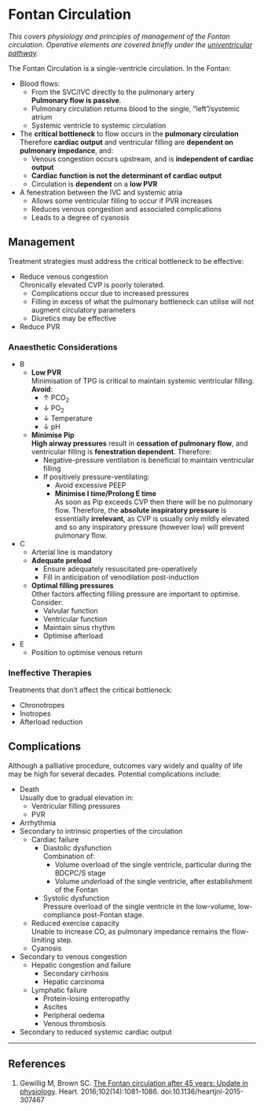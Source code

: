 # Fontan Circulation

*This covers physiology and principles of management of the Fontan circulation. Operative elements are covered briefly under the [univentricular pathway](/anaesthesia/paeds/univent.md).*

The Fontan Circulation is a single-ventricle circulation. In the Fontan:

* Blood flows:
	* From the SVC/IVC directly to the pulmonary artery  
	**Pulmonary flow is passive**.
	* Pulmonary circulation returns blood to the single, "left"/systemic atrium
	* Systemic ventricle to systemic circulation
* The **critical bottleneck** to flow occurs in the **pulmonary circulation**  
Therefore **cardiac output** and ventricular filling are **dependent on pulmonary impedance**, and:
	* Venous congestion occurs upstream, and is **independent of cardiac output**
	* **Cardiac function is not the determinant of cardiac output**  
	* Circulation is **dependent** on a **low PVR**
* A fenestration between the IVC and systemic atria
	* Allows some ventricular filling to occur if PVR increases
	* Reduces venous congestion and associated complications
	* Leads to a degree of cyanosis

## Management

Treatment strategies must address the critical bottleneck to be effective:

* Reduce venous congestion  
Chronically elevated CVP is poorly tolerated.
	* Complications occur due to increased pressures
	* Filling in excess of what the pulmonary bottleneck can utilise will not augment circulatory parameters
	* Diuretics may be effective
* Reduce PVR

### Anaesthetic Considerations

* B
	* **Low PVR**  
	Minimisation of TPG is critical to maintain systemic ventricular filling. **Avoid**:
		* ↑ PCO~2~
		* ↓ PO~2~
		* ↓ Temperature
		* ↓ pH
	* **Minimise Pip**  
	**High airway pressures** result in **cessation of pulmonary flow**, and ventricular filling is **fenestration dependent**. Therefore:
		* Negative-pressure ventilation is beneficial to maintain ventricular filling
		* If positively pressure-ventilating:
			* Avoid excessive PEEP
			* **Minimise I time/Prolong E time**  
			As soon as Pip exceeds CVP then there will be no pulmonary flow. Therefore, the **absolute inspiratory pressure** is essentially **irrelevant**, as CVP is usually only mildly elevated and so any inspiratory pressure (however low) will prevent pulmonary flow.
* C
	* Arterial line is mandatory
	* **Adequate preload**  
		* Ensure adequately resuscitated pre-operatively
		* Fill in anticipation of venodilation post-induction
	* **Optimal filling pressures**  
	Other factors affecting filling pressure are important to optimise. Consider:
		* Valvular function
		* Ventricular function
		* Maintain sinus rhythm
		* Optimise afterload
* E
	* Position to optimise venous return

### Ineffective Therapies

Treatments that don't affect the critical bottleneck:

* Chronotropes
* Inotropes
* Afterload reduction

## Complications

Although a palliative procedure, outcomes vary widely and quality of life may be high for several decades. Potential complications include:

* Death  
Usually due to gradual elevation in:
	* Ventricular filling pressures
	* PVR
* Arrhythmia
* Secondary to intrinsic properties of the circulation
	* Cardiac failure  
		* Diastolic dysfunction  
		Combination of:
			* Volume overload of the single ventricle, particular during the BDCPC/S stage
			* Volume *under*load of the single ventricle, after establishment of the Fontan
		* Systolic dysfunction  
		Pressure overload of the single ventricle in the low-volume, low-compliance post-Fontan stage.
	* Reduced exercise capacity  
	Unable to increase CO, as pulmonary impedance remains the flow-limiting step.
	* Cyanosis
* Secondary to venous congestion
	* Hepatic congestion and failure
		* Secondary cirrhosis
		* Hepatic carcinoma
	* Lymphatic failure
		* Protein-losing enteropathy
		* Ascites
		* Peripheral oedema
		* Venous thrombosis
* Secondary to reduced systemic cardiac output


---

## References

1. Gewillig M, Brown SC. [The Fontan circulation after 45 years: Update in physiology](https://heart.bmj.com/content/102/14/1081). Heart. 2016;102(14):1081-1086. doi:10.1136/heartjnl-2015-307467
